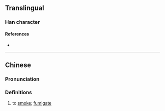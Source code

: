 {{character info}}
==Translingual==

===Han character===
{{Han char|rn=86|rad=火|as=08|sn=12|four=|canj=FSUU|ids=⿰火屈}}

====References====
* {{Han ref|kx=0675.191|hdz=32211.071|uh=7140|ud=28992}}

----

==Chinese==
{{zh-forms}}

===Pronunciation===
{{zh-pron
|m=wei
|c=wat1
|mc=
|oc=
|ma=
|cat=v
}}

===Definitions===
{{zh-hanzi}}

# {{lb|zh|Cantonese}} to [[smoke]]; [[fumigate]]